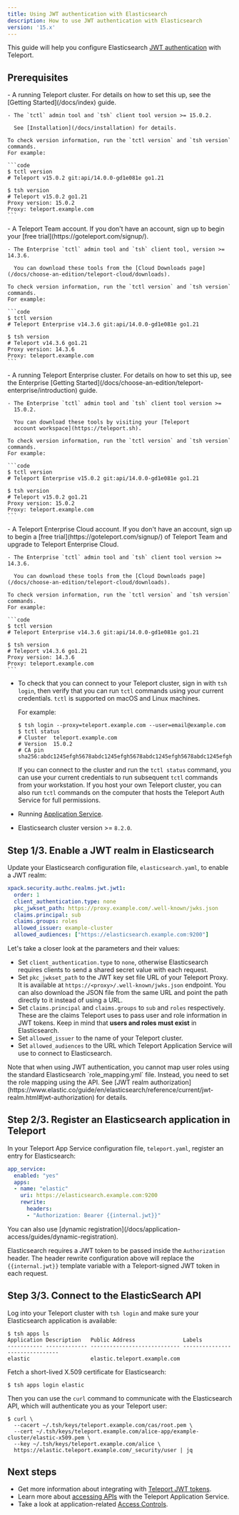 ```yaml
---
title: Using JWT authentication with Elasticsearch
description: How to use JWT authentication with Elasticsearch
version: '15.x'
---
```


This guide will help you configure Elasticsearch [JWT authentication](https://www.elastic.co/guide/en/elasticsearch/reference/current/jwt-realm.html)
with Teleport.

## Prerequisites

<Tabs>
  <Tab title="Teleport Community Edition">
    - A running Teleport cluster. For details on how to set this up, see the
      [Getting Started](/docs/index) guide.

    - The `tctl` admin tool and `tsh` client tool version >= 15.0.2.

      See [Installation](/docs/installation) for details.

    To check version information, run the `tctl version` and `tsh version` commands.
    For example:

    ```code
    $ tctl version
    # Teleport v15.0.2 git:api/14.0.0-gd1e081e go1.21
      
    $ tsh version
    # Teleport v15.0.2 go1.21
    Proxy version: 15.0.2
    Proxy: teleport.example.com
    ```
  </Tab>

  <Tab title="Teleport Team">
    - A Teleport Team account. If you don't have an account, sign
      up to begin your [free trial](https://goteleport.com/signup/).

    - The Enterprise `tctl` admin tool and `tsh` client tool, version >= 14.3.6.

      You can download these tools from the [Cloud Downloads page](/docs/choose-an-edition/teleport-cloud/downloads).

    To check version information, run the `tctl version` and `tsh version` commands.
    For example:

    ```code
    $ tctl version
    # Teleport Enterprise v14.3.6 git:api/14.0.0-gd1e081e go1.21
      
    $ tsh version
    # Teleport v14.3.6 go1.21
    Proxy version: 14.3.6
    Proxy: teleport.example.com
    ```
  </Tab>

  <Tab title="Teleport Enterprise">
    - A running Teleport Enterprise cluster. For details on how to set this up, see the Enterprise
      [Getting Started](/docs/choose-an-edition/teleport-enterprise/introduction) guide.

    - The Enterprise `tctl` admin tool and `tsh` client tool version >=
      15.0.2.

      You can download these tools by visiting your [Teleport
      account workspace](https://teleport.sh).

    To check version information, run the `tctl version` and `tsh version` commands.
    For example:

    ```code
    $ tctl version
    # Teleport Enterprise v15.0.2 git:api/14.0.0-gd1e081e go1.21
      
    $ tsh version
    # Teleport v15.0.2 go1.21
    Proxy version: 15.0.2
    Proxy: teleport.example.com
    ```
  </Tab>

  <Tab title="Teleport Enterprise Cloud">
    - A Teleport Enterprise Cloud account. If you don't have an account,
      sign up to begin a [free trial](https://goteleport.com/signup/)  of Teleport Team
      and upgrade to Teleport Enterprise Cloud.

    - The Enterprise `tctl` admin tool and `tsh` client tool version >= 14.3.6.

      You can download these tools from the [Cloud Downloads page](/docs/choose-an-edition/teleport-cloud/downloads).

    To check version information, run the `tctl version` and `tsh version` commands.
    For example:

    ```code
    $ tctl version
    # Teleport Enterprise v14.3.6 git:api/14.0.0-gd1e081e go1.21
      
    $ tsh version
    # Teleport v14.3.6 go1.21
    Proxy version: 14.3.6
    Proxy: teleport.example.com
    ```
  </Tab>
</Tabs>

- To check that you can connect to your Teleport cluster, sign in with `tsh login`, then
  verify that you can run `tctl` commands using your current credentials.
  `tctl` is supported on macOS and Linux machines.

  For example:
  ```code
  $ tsh login --proxy=teleport.example.com --user=email@example.com
  $ tctl status
  # Cluster  teleport.example.com
  # Version  15.0.2
  # CA pin   sha256:abdc1245efgh5678abdc1245efgh5678abdc1245efgh5678abdc1245efgh5678
  ```
  If you can connect to the cluster and run the `tctl status` command, you can use your
  current credentials to run subsequent `tctl` commands from your workstation.
  If you host your own Teleport cluster, you can also run `tctl` commands on the computer that
  hosts the Teleport Auth Service for full permissions.
- Running [Application Service](/docs/application-access/guides/connecting-apps).
- Elasticsearch cluster version >= `8.2.0`.

## Step 1/3. Enable a JWT realm in Elasticsearch

Update your Elasticsearch configuration file, `elasticsearch.yaml`, to enable a
JWT realm:

```yaml
xpack.security.authc.realms.jwt.jwt1:
  order: 1
  client_authentication.type: none
  pkc_jwkset_path: https://proxy.example.com/.well-known/jwks.json
  claims.principal: sub
  claims.groups: roles
  allowed_issuer: example-cluster
  allowed_audiences: ["https://elasticsearch.example.com:9200"]
```

Let's take a closer look at the parameters and their values:

- Set `client_authentication.type` to `none`, otherwise Elasticsearch requires
  clients to send a shared secret value with each request.
- Set `pkc_jwkset_path` to the JWT key set file URL of your Teleport Proxy. It
  is available at `https://<proxy>/.well-known/jwks.json` endpoint. You can
  also download the JSON file from the same URL and point the path directly to
  it instead of using a URL.
- Set `claims.principal` and `claims.groups` to `sub` and `roles` respectively.
  These are the claims Teleport uses to pass user and role information in JWT
  tokens. Keep in mind that **users and roles must exist** in Elasticsearch.
- Set `allowed_issuer` to the name of your Teleport cluster.
- Set `allowed_audiences` to the URL which Teleport Application Service will
  use to connect to Elasticsearch.

<Note>
  Note that when using JWT authentication, you cannot map user roles using the
  standard Elasticsearch `role_mapping.yml` file. Instead, you need to set the
  role mapping using the API. See [JWT realm authorization](https://www.elastic.co/guide/en/elasticsearch/reference/current/jwt-realm.html#jwt-authorization)
  for details.
</Note>

## Step 2/3. Register an Elasticsearch application in Teleport

In your Teleport App Service configuration file, `teleport.yaml`, register an
entry for Elasticsearch:

```yaml
app_service:
  enabled: "yes"
  apps:
  - name: "elastic"
    uri: https://elasticsearch.example.com:9200
    rewrite:
      headers:
      - "Authorization: Bearer {{internal.jwt}}"
```

<Tip>
  You can also use [dynamic registration](/docs/application-access/guides/dynamic-registration).
</Tip>

Elasticsearch requires a JWT token to be passed inside the `Authorization`
header. The header rewrite configuration above will replace the `{{internal.jwt}}`
template variable with a Teleport-signed JWT token in each request.

## Step 3/3. Connect to the ElasticSearch API

Log into your Teleport cluster with `tsh login` and make sure your Elasticsearch
application is available:

```code
$ tsh apps ls
Application Description   Public Address               Labels
----------- ------------- ---------------------------- -------------------------------
elastic                   elastic.teleport.example.com
```

Fetch a short-lived X.509 certificate for Elasticsearch:

```code
$ tsh apps login elastic
```

Then you can use the `curl` command to communicate with the Elasticsearch API,
which will authenticate you as your Teleport user:

```code
$ curl \
  --cacert ~/.tsh/keys/teleport.example.com/cas/root.pem \
  --cert ~/.tsh/keys/teleport.example.com/alice-app/example-cluster/elastic-x509.pem \
  --key ~/.tsh/keys/teleport.example.com/alice \
  https://elastic.teleport.example.com/_security/user | jq
```

## Next steps

- Get more information about integrating with [Teleport JWT tokens](/docs/application-access/jwt/introduction).
- Learn more about [accessing APIs](/docs/application-access/guides/api-access) with the Teleport
  Application Service.
- Take a look at application-related [Access Controls](/docs/application-access/controls).
